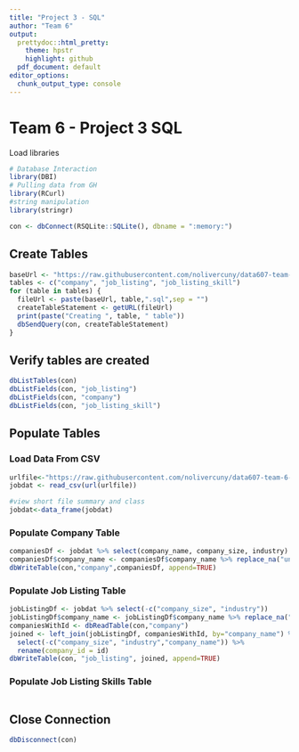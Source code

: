 ```yaml
---
title: "Project 3 - SQL"
author: "Team 6"
output:
  prettydoc::html_pretty:
    theme: hpstr
    highlight: github
  pdf_document: default
editor_options: 
  chunk_output_type: console
---
```


# Team 6 - Project 3 SQL


Load libraries
```r
# Database Interaction
library(DBI)
# Pulling data from GH
library(RCurl)
#string manipulation
library(stringr)
```



```r
con <- dbConnect(RSQLite::SQLite(), dbname = ":memory:")

```

## Create Tables
```r
baseUrl <- "https://raw.githubusercontent.com/nolivercuny/data607-team-6-project-3/master/sql/"
tables <- c("company", "job_listing", "job_listing_skill")
for (table in tables) {
  fileUrl <- paste(baseUrl, table,".sql",sep = "")
  createTableStatement <- getURL(fileUrl)
  print(paste("Creating ", table, " table"))
  dbSendQuery(con, createTableStatement)
}
```

## Verify tables are created
```r
dbListTables(con)
dbListFields(con, "job_listing")
dbListFields(con, "company")
dbListFields(con, "job_listing_skill")
```

## Populate Tables

### Load Data From CSV
```r
urlfile<-"https://raw.githubusercontent.com/nolivercuny/data607-team-6-project-3/master/data/job_listings_final.csv" 
jobdat <- read_csv(url(urlfile))

#view short file summary and class
jobdat<-data_frame(jobdat)
```


### Populate Company Table
```r
companiesDf <- jobdat %>% select(company_name, company_size, industry) %>% distinct() 
companiesDf$company_name <- companiesDf$company_name %>% replace_na("unknown")
dbWriteTable(con,"company",companiesDf, append=TRUE)
```

### Populate Job Listing Table
```r
jobListingDf <- jobdat %>% select(-c("company_size", "industry"))
jobListingDf$company_name <- jobListingDf$company_name %>% replace_na("unknown")
companiesWithId <- dbReadTable(con,"company")
joined <- left_join(jobListingDf, companiesWithId, by="company_name") %>% 
  select(-c("company_size", "industry","company_name")) %>%
  rename(company_id = id)
dbWriteTable(con, "job_listing", joined, append=TRUE)
```

### Populate Job Listing Skills Table
```r

```


## Close Connection
```r
dbDisconnect(con)
```

